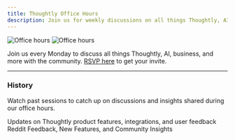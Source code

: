 ```yaml
---
title: Thoughtly Office Hours
description: Join us for weekly discussions on all things Thoughtly, AI, business, and more.
---
```


<img className="block dark:hidden mb-8" src="/images/misc/office-hours-light.svg" alt="Office hours" />
<img className="hidden dark:block mb-8" src="/images/misc/office-hours-dark.svg" alt="Office hours" />

Join us every Monday to discuss all things Thoughtly, AI, business, and more with the community. [RSVP here](https://thoughtly.com/office-hours) to get your invite.

---

### History

Watch past sessions to catch up on discussions and insights shared during our office hours.

<Card title="February 17, 2025" icon="video" href="/resources/office-hours/02-17-2025" horizontal>
	Updates on Thoughtly product features, integrations, and user feedback
</Card>

<Card title="March 24, 2025" icon="video" href="/resources/office-hours/03-24-2025" horizontal>
	Reddit Feedback, New Features, and Community Insights
</Card>
